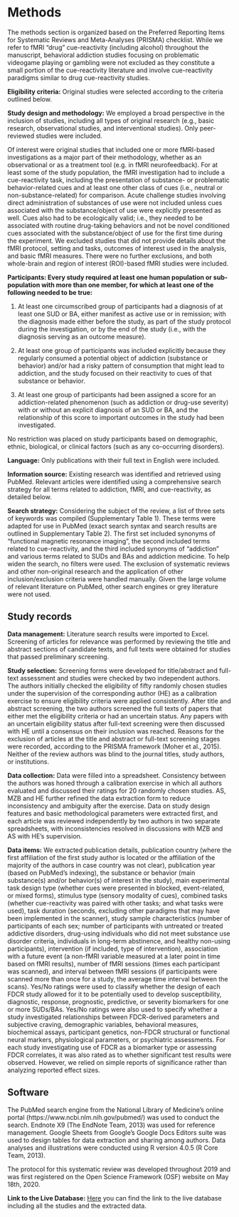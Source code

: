 # Methods {-}

The methods section is organized based on the Preferred Reporting Items for Systematic Reviews and Meta-Analyses (PRISMA) checklist. While we refer to fMRI “drug” cue-reactivity (including alcohol) throughout the manuscript, behavioral addiction studies focusing on problematic videogame playing or gambling were not excluded as they constitute a small portion of the cue-reactivity literature and involve cue-reactivity paradigms similar to drug cue-reactivity studies.

**Eligibility criteria:** Original studies were selected according to the criteria outlined below.

**Study design and methodology:** We employed a broad perspective in the inclusion of studies, including all types of original research (e.g., basic research, observational studies, and interventional studies). Only peer-reviewed studies were included.

Of interest were original studies that included one or more fMRI-based investigations as a major part of their methodology, whether as an observational or as a treatment tool (e.g. in fMRI neurofeedback). For at least some of the study population, the fMRI investigation had to include a cue-reactivity task, including the presentation of substance- or problematic behavior-related cues and at least one other class of cues (i.e., neutral or non-substance-related) for comparison. Acute challenge studies involving direct administration of substances of use were not included unless cues associated with the substance/object of use were explicitly presented as well. Cues also had to be ecologically valid; i.e., they needed to be associated with routine drug-taking behaviors and not be novel conditioned cues associated with the substance/object of use for the first time during the experiment. We excluded studies that did not provide details about the fMRI protocol, setting and tasks, outcomes of interest used in the analysis, and basic fMRI measures. There were no further exclusions, and both whole-brain and region of interest (ROI)-based fMRI studies were included.

**Participants: Every study required at least one human population or sub-population with more than one member, for which at least one of the following needed to be true:**

1. At least one circumscribed group of participants had a diagnosis of at least one SUD or BA, either manifest as active use or in remission; with the diagnosis made either before the study, as part of the study protocol during the investigation, or by the end of the study (i.e., with the diagnosis serving as an outcome measure).

2. At least one group of participants was included explicitly because they regularly consumed a potential object of addiction (substance or behavior) and/or had a risky pattern of consumption that might lead to addiction, and the study focused on their reactivity to cues of that substance or behavior.

3. At least one group of participants had been assigned a score for an addiction-related phenomenon (such as addiction or drug-use severity) with or without an explicit diagnosis of an SUD or BA, and the relationship of this score to important outcomes in the study had been investigated.

No restriction was placed on study participants based on demographic, ethnic, biological, or clinical factors (such as any co-occurring disorders).

**Language:** Only publications with their full text in English were included.

**Information source:** Existing research was identified and retrieved using PubMed. Relevant articles were identified using a comprehensive search strategy for all terms related to addiction, fMRI, and cue-reactivity, as detailed below.

**Search strategy:** Considering the subject of the review, a list of three sets of keywords was compiled (Supplementary Table 1). These terms were adapted for use in PubMed (exact search syntax and search results are outlined in Supplementary Table 2). The first set included synonyms of “functional magnetic resonance imaging”, the second included terms related to cue-reactivity, and the third included synonyms of “addiction” and various terms related to SUDs and BAs and addiction medicine. To help widen the search, no filters were used. The exclusion of systematic reviews and other non-original research and the application of other inclusion/exclusion criteria were handled manually. Given the large volume of relevant literature on PubMed, other search engines or grey literature were not used.

## Study records {-}

**Data management:** Literature search results were imported to Excel. Screening of articles for relevance was performed by reviewing the title and abstract sections of candidate texts, and full texts were obtained for studies that passed preliminary screening.

**Study selection:** Screening forms were developed for title/abstract and full-text assessment and studies were checked by two independent authors. The authors initially checked the eligibility of fifty randomly chosen studies under the supervision of the corresponding author (HE) as a calibration exercise to ensure eligibility criteria were applied consistently. After title and abstract screening, the two authors screened the full texts of papers that either met the eligibility criteria or had an uncertain status. Any papers with an uncertain eligibility status after full-text screening were then discussed with HE until a consensus on their inclusion was reached. Reasons for the exclusion of articles at the title and abstract or full-text screening stages were recorded, according to the PRISMA framework (Moher et al., 2015). Neither of the review authors was blind to the journal titles, study authors, or institutions.

**Data collection:** Data were filled into a spreadsheet. Consistency between the authors was honed through a calibration exercise in which all authors evaluated and discussed their ratings for 20 randomly chosen studies. AS, MZB and HE further refined the data extraction form to reduce inconsistency and ambiguity after the exercise. Data on study design features and basic methodological parameters were extracted first, and each article was reviewed independently by two authors in two separate spreadsheets, with inconsistencies resolved in discussions with MZB and AS with HE’s supervision.

**Data items:** We extracted publication details, publication country (where the first affiliation of the first study author is located or the affiliation of the majority of the authors in case country was not clear), publication year (based on PubMed’s indexing), the substance or behavior (main substance(s) and/or behavior(s) of interest in the study), main experimental task design type (whether cues were presented in blocked, event-related, or mixed forms), stimulus type (sensory modality of cues), combined tasks (whether cue-reactivity was paired with other tasks; and what tasks were used), task duration (seconds, excluding other paradigms that may have been implemented in the scanner), study sample characteristics (number of participants of each sex; number of participants with untreated or treated addictive disorders, drug-using individuals who did not meet substance use disorder criteria, individuals in long-term abstinence, and healthy non-using participants), intervention (if included, type of intervention), association with a future event (a non-fMRI variable measured at a later point in time based on fMRI results), number of fMRI sessions (times each participant was scanned), and interval between fMRI sessions (if participants were scanned more than once for a study, the average time interval between the scans). Yes/No ratings were used to classify whether the design of each FDCR study allowed for it to be potentially used to develop susceptibility, diagnostic, response, prognostic, predictive, or severity biomarkers for one or more SUDs/BAs. Yes/No ratings were also used to specify whether a study investigated relationships between FDCR-derived parameters and subjective craving, demographic variables, behavioral measures, biochemical assays, participant genetics, non-FDCR structural or functional neural markers, physiological parameters, or psychiatric assessments. For each study investigating use of FDCR as a biomarker type or assessing FDCR correlates, it was also rated as to whether significant test results were observed. However, we relied on simple reports of significance rather than analyzing reported effect sizes.

## Software {-}

The PubMed search engine from the National Library of Medicine’s online portal (https://www.ncbi.nlm.nih.gov/pubmed/) was used to conduct the search. Endnote X9 (The EndNote Team, 2013) was used for reference management. Google Sheets from Google’s Google Docs Editors suite was used to design tables for data extraction and sharing among authors. Data analyses and illustrations were conducted using R version 4.0.5 (R Core Team, 2013).

The protocol for this systematic review was developed throughout 2019 and was first registered on the Open Science Framework (OSF) website on May 18th, 2020.

**Link to the Live Database:**
[Here](https://docs.google.com/spreadsheets/d/1ZpGM57pZMhZZdD4IhxQw6sG_9uRJmukxCwrLPHZoMYU/edit?usp=drivesdk) you can find the link to the live database including all the studies and the extracted data.
